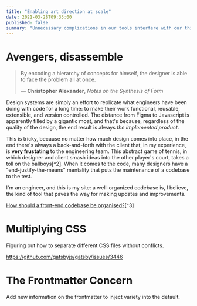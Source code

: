 ```yaml
---
title: "Enabling art direction at scale"
date: 2021-03-28T09:33:00
published: false
summary: "Unnecessary complications in our tools interfere with our thinking process."
---
```


# Avengers, disassemble

> By encoding a hierarchy of concepts for himself, the designer is able to face the problem all at once.
>
> — **Christopher Alexander**, _Notes on the Synthesis of Form_

Design systems are simply an effort to replicate what engineers have been doing with code for a long time: to make their
work functional, reusable, extensible, and version controlled. The distance from Figma to Javascript is apparently filled
by a gigantic moat, and that's because, regardless of the quality of the design, the end result is always _the implemented product_.

This is tricky, because no matter how much design comes into place, in the end there's always a back-and-forth with the client
that, in my experience, is **very frustating** to the engineering team. This abstract game of tennis, in which designer
and client smash ideas into the other player's court, takes a toll on the ballboys[^2]. When it comes to the code, many designers
have a "end-justify-the-means" mentality that puts the maintenance of a codebase to the test.

I'm an engineer, and this is my site: a well-organized codebase is, I believe, the kind of tool that paves the way for
making updates and improvements.

[How should a front-end codebase be organised?](https://www.quora.com/How-do-you-organize-multiple-projects-in-a-codebase-with-shared-logic-in-Python-If-you-have-a-webapp-and-some-backend-services-talking-to-the-same-databases-and-sharing-logic-is-a-single-codebase-bad-Should-they-be-split-into-separate-codebases?share=1)[^3]

# Multiplying CSS

Figuring out how to separate different CSS files without conflicts.

https://github.com/gatsbyjs/gatsby/issues/3446

# The Frontmatter Concern

Add new information on the frontmatter to inject variety into the default.
